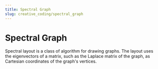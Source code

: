 ```yaml
---
title: Spectral Graph
slug: creative_coding/spectral_graph
---
```



# Spectral Graph

<Suspense>
  <Preview />
</Suspense>

Spectral layout is a class of algorithm for drawing graphs. The layout uses the eigenvectors of a matrix, such as the Laplace matrix of the graph, as Cartesian coordinates of the graph's vertices.
